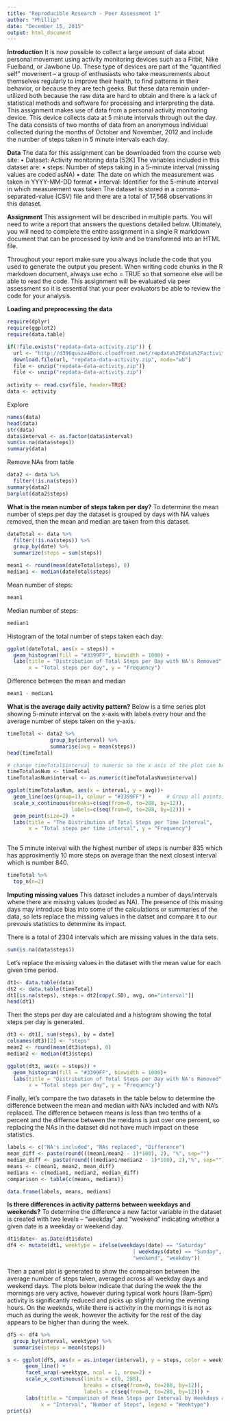 ```yaml
---
title: "Reproducible Research - Peer Assessment 1"
author: "Phillip"
date: "December 15, 2015"
output: html_document
---
```

**Introduction**
It is now possible to collect a large amount of data about personal movement using activity monitoring devices such as a Fitbit, Nike Fuelband, or Jawbone Up. These type of devices are part of the “quantified self” movement – a group of enthusiasts who take measurements about themselves regularly to improve their health, to find patterns in their behavior, or because they are tech geeks. But these data remain under-utilized both because the raw data are hard to obtain and there is a lack of statistical methods and software for processing and interpreting the data.
This assignment makes use of data from a personal activity monitoring device. This device collects data at 5 minute intervals through out the day. The data consists of two months of data from an anonymous individual collected during the months of October and November, 2012 and include the number of steps taken in 5 minute intervals each day.

**Data**
The data for this assignment can be downloaded from the course web site:
•  Dataset: Activity monitoring data [52K]
The variables included in this dataset are:
•	steps: Number of steps taking in a 5-minute interval (missing values are coded asNA)
•	date: The date on which the measurement was taken in YYYY-MM-DD format
•	interval: Identifier for the 5-minute interval in which measurement was taken
The dataset is stored in a comma-separated-value (CSV) file and there are a total of 17,568 observations in this dataset.

**Assignment**
This assignment will be described in multiple parts. You will need to write a report that answers the questions detailed below. Ultimately, you will need to complete the entire assignment in a single R markdown document that can be processed by knitr and be transformed into an HTML file.

Throughout your report make sure you always include the code that you used to generate the output you present. When writing code chunks in the R markdown document, always use echo = TRUE so that someone else will be able to read the code. This assignment will be evaluated via peer assessment so it is essential that your peer evaluators be able to review the code for your analysis.

**Loading and preprocessing the data**

```r
require(dplyr)
require(ggplot2)
require(data.table) 

if(!file.exists("repdata-data-activity.zip")) {
  url <- "http://d396qusza40orc.cloudfront.net/repdata%2Fdata%2Factivity.zip"
  download.file(url, "repdata-data-activity.zip", mode="wb")
  file <- unzip("repdata-data-activity.zip")}
  file <- unzip("repdata-data-activity.zip")
  
activity <- read.csv(file, header=TRUE)
data <- activity
```

Explore
```r
names(data)
head(data)
str(data)
data$interval <- as.factor(data$interval)
sum(is.na(data$steps))
summary(data)

```
Remove NAs from table
```r
data2 <- data %>%
  filter(!is.na(steps))
summary(data2)
barplot(data2$steps)
```

**What is the mean number of steps taken per day?**
To determine the mean number of steps per day the dataset is grouped by days with NA values removed, then the mean and median are taken from this dataset.
``` r
dateTotal <- data %>%
  filter(!is.na(steps)) %>%
  group_by(date) %>%
  summarize(steps = sum(steps))

mean1 <- round(mean(dateTotal$steps), 0)
median1 <- median(dateTotal$steps)
```
Mean number of steps: 
```r
mean1
```
Median number of steps: 
```r
median1
```

Histogram of the total number of steps taken each day:
```r
ggplot(dateTotal, aes(x = steps)) +
  geom_histogram(fill = "#3399FF", binwidth = 1000) +
  labs(title = "Distribution of Total Steps per Day with NA's Removed", 
       x = "Total steps per day", y = "Frequency")
```

Difference between the mean and median 
```r
mean1 - median1
```

**What is the average daily activity pattern?**
Below is a time series plot showing 5-minute interval on the x-axis with labels every hour and the average number of steps taken on the y-axis.
``` r
timeTotal <- data2 %>% 
              group_by(interval) %>%
              summarise(avg = mean(steps))
head(timeTotal)

# change timeTotal$interval to numeric so the x axis of the plot can be manipulated 
timeTotalasNum <- timeTotal
timeTotalasNum$interval <- as.numeric(timeTotalasNum$interval)

ggplot(timeTotalasNum, aes(x = interval, y = avg))+
  geom_line(aes(group=1), colour = "#3399FF") +     # Group all points; otherwise no line will show
  scale_x_continuous(breaks=c(seq(from=0, to=288, by=12)),
                     labels=c(seq(from=0, to=288, by=12))) +
  geom_point(size=2) +
  labs(title = "The Distribution of Total Steps per Time Interval", 
       x = "Total steps per time interval", y = "Frequency")
  
```
The 5 minute interval with the highest number of steps is number 835 which has approximently 10 more steps on average than the next closest interval which is number 840.
```r
timeTotal %>%
  top_n(n=2)
```

**Imputing missing values**
This dataset includes a number of days/intervals where there are missing values (coded as NA). The presence of this missing days may introduce bias into some of the calculations or summaries of the data, so lets replace the missing values in the datset and compare it to our prevouis statistics to determine its impact.

There is a total of 2304 intervals which are missing values in the data sets.
```r
sum(is.na(data$steps))
```

Let's replace the missing values in the dataset with the mean value for each given time period.
```r
dt1<- data.table(data)
dt2 <- data.table(timeTotal)
dt1[is.na(steps), steps:= dt2[copy(.SD), avg, on="interval"]]
head(dt1)
```

Then the steps per day are calculated and a histogram showing the total steps per day is generated.
```r
dt3 <- dt1[, sum(steps), by = date]
colnames(dt3)[2] <- "steps"
mean2 <- round(mean(dt3$steps), 0)
median2 <- median(dt3$steps)

ggplot(dt3, aes(x = steps)) +
  geom_histogram(fill = "#3399FF", binwidth = 1000)+
  labs(title = "Distribution of Total Steps per Day with NA's Removed", 
       x = "Total steps per day", y = "Frequency")
```

Finally, let's compare the two datasets in the table below to determine the difference between the mean and median with NA's included and with NA's replaced.  The difference between means is less than two tenths of a percent and the differnce between the meidans is just over one percent, so replacing the NAs in the dataset did not have much impact on these statistics.  
```r
labels <- c("NA's included", "NAs replaced", "Difference")
mean_diff <- paste(round(((mean1/mean2 - 1)*100), 2), "%", sep="")
median_diff <- paste(round(((median1/median2 - 1)*100), 2),"%", sep="")
means <- c(mean1, mean2, mean_diff)
medians <- c(median1, median2, median_diff)
comparison <- table(c(means, medians))

data.frame(labels, means, medians)
```

**Is there differences in activity patterns between weekdays and weekends?**
To determine the difference a new factor variable in the dataset is created with two levels – “weekday” and “weekend” indicating whether a given date is a weekday or weekend day.
```r
dt1$date<- as.Date(dt1$date)
df4 <- mutate(dt1, weektype = ifelse(weekdays(date) == "Saturday" 
                                         | weekdays(date) == "Sunday", 
                                         "weekend", "weekday"))

```

Then a panel plot is generated to show the compairson between the average number of steps taken, averaged across all weekday days and weekend days.  The plots below indicate that during the week the the mornings are very active, however during typical work hours (9am-5pm) activity is significantly reduced and picks up slightly during the evening hours.  On the weeknds, while there is activity in the mornings it is not as much as during the week, however the activity for the rest of the day appears to be higher than during the week.  
```r
df5 <- df4 %>%
  group_by(interval, weektype) %>%
  summarise(steps = mean(steps))

s <- ggplot(df5, aes(x = as.integer(interval), y = steps, color = weektype)) +
      geom_line() +
      facet_wrap(~weektype, ncol = 1, nrow=2) + 
      scale_x_continuous(limits = c(0, 288),
                         breaks = c(seq(from=0, to=288, by=12)),
                         labels = c(seq(from=0, to=288, by=12))) +
      labs(title = "Comparison of Mean Steps per Interval by Weekdays and Weekends",
           x = "Interval", "Number of Steps", legend = "Weektype")
print(s)
```






















